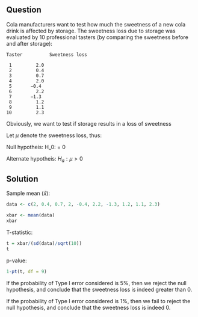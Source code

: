 ## Question

Cola manufacturers want to test how much the sweetness of a new cola drink is affected by storage. The sweetness loss due to storage was evaluated by 10 professional tasters (by comparing the sweetness before and after storage):

```         
Taster          Sweetness loss

 1         2.0
 2         0.4
 3         0.7  
 4         2.0  
 5       −0.4   
 6         2.2  
 7       −1.3   
 8         1.2  
 9         1.1
10         2.3
```

Obviously, we want to test if storage results in a loss of sweetness

Let $\mu$ denote the sweetness loss, thus:

Null hypotheis: H_0: \mu = 0

Alternate hypotheis: $H_a: \mu > 0$

## Solution

Sample mean ($\bar{x}$):

```r
data <- c(2, 0.4, 0.7, 2, -0.4, 2.2, -1.3, 1.2, 1.1, 2.3)

xbar <- mean(data)
xbar
```

T-statistic:

```r
t = xbar/(sd(data)/sqrt(10))
t
```

p-value:

```r
1-pt(t, df = 9)
```

If the probability of Type I error considered is 5%, then we reject the null hypothesis, and conclude that the sweetness loss is indeed greater than 0.

If the probability of Type I error considered is 1%, then we fail to reject the null hypothesis, and conclude that the sweetness loss is indeed 0.
